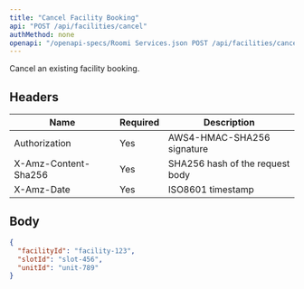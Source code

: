 ```yaml
---
title: "Cancel Facility Booking"
api: "POST /api/facilities/cancel"
authMethod: none
openapi: "/openapi-specs/Roomi Services.json POST /api/facilities/cancel"
---
```


Cancel an existing facility booking.

## Headers


| Name | Required | Description |
| --- | --- | --- |
| Authorization | Yes | AWS4-HMAC-SHA256 signature |
| X-Amz-Content-Sha256 | Yes | SHA256 hash of the request body |
| X-Amz-Date | Yes | ISO8601 timestamp |


## Body

```json
{
  "facilityId": "facility-123",
  "slotId": "slot-456",
  "unitId": "unit-789"
}
```
